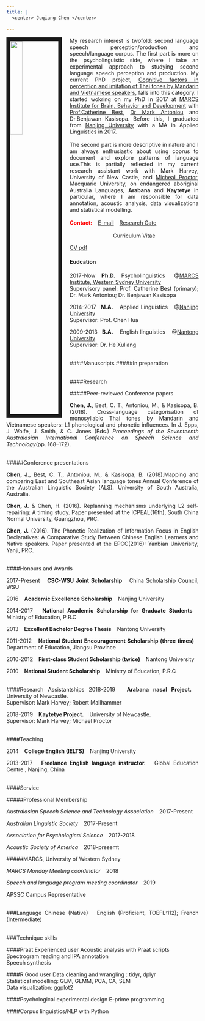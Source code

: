 ```yaml
---
title: |
  <center> Juqiang Chen </center>
  
---
```

<img src="6.jpg" style="width:25%; border:10px solid; margin-right: 20px" align="left">
<style>
body {
text-align: justify}
<style>p.indent{ padding-left: 1.8em }</style>

</style>

My research interest is twofold: second language speech perception/production and speech/language corpus. The first part is more on the psycholinguistic side, where I take an experimental approach to studying second language speech perception and production. My current PhD project, [Cognitive factors in perception and imitation of Thai tones by Mandarin and Vietnamese speakers]((https://www.westernsydney.edu.au/marcs/our_team/research_students/juqiang_chen)), falls into this category. I started wokring on my PhD in 2017 at [MARCS Institute for Brain, Behavior and Development](https://www.westernsydney.edu.au/marcs) with [Prof.Catherine Best](https://www.westernsydney.edu.au/marcs/our_team/researchers/professor_catherine_best), [Dr Mark Antoniou](https://www.westernsydney.edu.au/marcs/our_team/researchers/dr_mark_antoniou) and Dr.Benjawan Kasisopa. Before this, I graduated from [Nanjing University](https://www.nju.edu.cn/EN/) with a MA in Applied Linguistics in 2017.
<br>
<br>
The second part is more descriptive in nature and I am always enthusiastic about using coprus to document and explore patterns of language use.This is partially reflected in my current research assistant work with Mark Harvey, University of New Castle, and [Micheal Proctor](https://researchers.mq.edu.au/en/persons/michael-proctor), Macquarie University, on endangered aboriginal Australia Languages, **Arabana** and **Kaytetye** in particular, where I am responsible for data annotation, acoustic analysis, data visualizationa and statistical modelling.
<br>
<br>
**<span style="color:red">Contact:</span>**
&ensp; [E-mail](j.chen2@westernsydney.edu.au) &ensp;  [Research Gate](https://www.researchgate.net/profile/Juqiang_Chen?ev=hdr_xprf&_sg=PLd--S4rAxP355beD9SM1NWekpEyCSV_oWPDxaa8_5hLBOmdyQJVSwqxv12hMo2PFyb3bv46jlgHK-plv-VTZhHJ) 
<br>
<br>
<center>Curriculum Vitae</center>
[CV pdf](CV_Juqiang.pdf)

#### Eudcation
2017-Now &ensp;**Ph.D.** &ensp;Psycholinguistics &ensp;  @[MARCS Institute, Western Sydney University](https://www.westernsydney.edu.au/marcs) 
<br>Supervisory panel: Prof. Catherine Best (primary); Dr. Mark Antoniou; Dr. Benjawan Kasisopa

2014-2017&ensp;	**M.A.** &ensp; Applied Linguistics &ensp; @[Nanjing University](https://www.nju.edu.cn/EN/) 
<br>Supervisor: Prof. Chen Hua

2009-2013	&ensp;**B.A.** &ensp; English linguistics &ensp; 	@[Nantong University](http://www.ntu.edu.cn)
<br>Supervisor: Dr. He Xuliang
<br>
<br>


####Manuscripts
#####In preparation
<br>
<br>

####Research

#####Peer-reviewed Conference papers

**Chen, J.**, Best, C. T., Antoniou, M., & Kasisopa, B. (2018). Cross-language categorisation of monosyllabic Thai tones by Mandarin and Vietnamese speakers: L1 phonological and phonetic influences. In J. Epps, J. Wolfe, J. Smith, & C. Jones (Eds.) *Proceedings of the Seventeenth Australasian International Conference on Speech Science and Technology*(pp. 168–172). 
<br>
<br>

#####Conference presentations

**Chen, J.**, Best, C. T., Antoniou, M., & Kasisopa, B. (2018).Mapping and comparing East and Southeast Asian language tones.Annual Conference of the Australian Linguistic Society (ALS). University of South Australia, Australia.

**Chen, J.** & Chen, H. (2016). Replanning mechanisms underlying L2 self-repairing: A timing study. Paper presented at the ICPEAL(16th), South China Normal University, Guangzhou, PRC.

**Chen, J.** (2016). The Phonetic Realization of Information Focus in English Declaratives: A Comparative Study Between Chinese English Learners and Native speakers. Paper presented at the EPCC(2016): Yanbian Univerisity, Yanji, PRC.
<br>
<br>

####Honours and Awards

2017-Present &ensp; **CSC-WSU Joint Scholarship** &ensp; China Scholarship Council, WSU

2016	 &ensp; **Academic Excellence Scholarship**  &ensp; 	Nanjing University

2014-2017	 &ensp; **National Academic Scholarship for Graduate Students** &ensp; 	Ministry of Education, P.R.C

2013 &ensp; **Excellent Bachelor Degree Thesis** &ensp; 	Nantong University

2011-2012	 &ensp; **National Student Encouragement Scholarship (three times)** &ensp; Department of Education, Jiangsu Province

2010-2012 &ensp; **First-class Student Scholarship (twice)** &ensp; Nantong University

2010 &ensp;	**National Student Scholarship** &ensp; 	Ministry of Education, P.R.C
<br>
<br>

####Research Assistantships
2018-2019  &ensp; **Arabana nasal Project.** &ensp;  University of Newcastle. <br>Supervisor: Mark Harvey; Robert Mailhammer

2018-2019  &ensp; **Kaytetye Project.** &ensp;  University of Newcastle.
<br>Supervisor: Mark Harvey; Michael Proctor
<br>
<br>

####Teaching

2014  &ensp; **College English (IELTS)** &ensp; Nanjing University

2013-2017  &ensp; **Freelance English language instructor.** &ensp; Global Education Centre , Nanjing, China
<br>
<br>

####Service

#####Professional Membership

*Australasian Speech Science and Technology Association* &ensp; 2017-Present

*Australian Linguistic Society*            &ensp;                2017-Present

*Association for Psychological Science*    &ensp;               2017-2018

*Acoustic Society of America*              &ensp;               2018-presemt


#####MARCS, University of Western Sydney

*MARCS Monday Meeting coordinator* &ensp; 2018

*Speech and language program meeting coordinator* &ensp; 2019

APSSC Campus Representative
<br>
<br>

###Language
Chinese (Native)  &ensp; English (Proficient, TOEFL:112); French (Intermediate)
<br>
<br>

###Technique skills

####Praat	Experienced user
Acoustic analysis with Praat scripts
<br>Spectrogram reading and IPA annotation
<br>Speech synthesis

####R	Good user
Data cleaning and wrangling : tidyr, dplyr
<br>Statistical modelling: GLM, GLMM, PCA, CA, SEM
<br>Data visualization: ggplot2

####Psychological experimental design
E-prime programming 

####Corpus linguistics/NLP with Python




